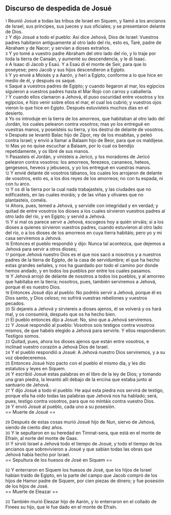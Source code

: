 == Discurso de despedida de Josué ==

{{anchor|1}} <small>1</small> Reunió Josué a todas las tribus de Israel en Siquem, y llamó a los ancianos de Israel, sus príncipes, sus jueces y sus oficiales; y se presentaron delante de Dios.<br>
{{anchor|2}} <small>2</small> Y dijo Josué a todo el pueblo: Así dice Jehová, Dios de Israel: Vuestros padres habitaron antiguamente al otro lado del río, esto es, Taré, padre de Abraham y de Nacor; y servían a dioses extraños.<br>
{{anchor|3}} <small>3</small> Y yo tomé a vuestro padre Abraham del otro lado del río, y lo traje por toda la tierra de Canaán, y aumenté su descendencia, y le di Isaac.<br>
{{anchor|4}} <small>4</small> A Isaac di Jacob y Esaú. Y a Esaú di el monte de Seir, para que lo poseyese; pero Jacob y sus hijos descendieron a Egipto.<br>
{{anchor|5}} <small>5</small> Y yo envié a Moisés y a Aarón, y herí a Egipto, conforme a lo que hice en medio de él, y después os saqué.<br>
{{anchor|6}} <small>6</small> Saqué a vuestros padres de Egipto; y cuando llegaron al mar, los egipcios siguieron a vuestros padres hasta el Mar Rojo con carros y caballería.<br>
{{anchor|7}} <small>7</small> Y cuando ellos clamaron a Jehová, él puso oscuridad entre vosotros y los egipcios, e hizo venir sobre ellos el mar, el cual los cubrió; y vuestros ojos vieron lo que hice en Egipto. Después estuvisteis muchos días en el desierto.<br>
{{anchor|8}} <small>8</small> Yo os introduje en la tierra de los amorreos, que habitaban al otro lado del Jordán, los cuales pelearon contra vosotros; mas yo los entregué en vuestras manos, y poseísteis su tierra, y los destruí de delante de vosotros.<br>
{{anchor|9}} <small>9</small> Después se levantó Balac hijo de Zipor, rey de los moabitas, y peleó contra Israel; y envió a llamar a Balaam hijo de Beor, para que os maldijese.<br>
{{anchor|10}} <small>10</small> Mas yo no quise escuchar a Balaam, por lo cual os bendijo repetidamente, y os libré de sus manos.<br>
{{anchor|11}} <small>11</small> Pasasteis el Jordán, y vinisteis a Jericó, y los moradores de Jericó pelearon contra vosotros: los amorreos, ferezeos, cananeos, heteos, gergeseos, heveos y jebuseos, y yo los entregué en vuestras manos.<br>
{{anchor|12}} <small>12</small> Y envié delante de vosotros tábanos, los cuales los arrojaron de delante de vosotros, esto es, a los dos reyes de los amorreos; no con tu espada, ni con tu arco.<br>
{{anchor|13}} <small>13</small> Y os di la tierra por la cual nada trabajasteis, y las ciudades que no edificasteis, en las cuales moráis; y de las viñas y olivares que no plantasteis, coméis.<br>
{{anchor|14}} <small>14</small> Ahora, pues, temed a Jehová, y servidle con integridad y en verdad; y quitad de entre vosotros los dioses a los cuales sirvieron vuestros padres al otro lado del río, y en Egipto; y servid a Jehová.<br>
{{anchor|15}} <small>15</small> Y si mal os parece servir a Jehová, escogeos hoy a quién sirváis; si a los dioses a quienes sirvieron vuestros padres, cuando estuvieron al otro lado del río, o a los dioses de los amorreos en cuya tierra habitáis; pero yo y mi casa serviremos a Jehová.<br>
{{anchor|16}} <small>16</small> Entonces el pueblo respondió y dijo: Nunca tal acontezca, que dejemos a Jehová para servir a otros dioses;<br>
{{anchor|17}} <small>17</small> porque Jehová nuestro Dios es el que nos sacó a nosotros y a nuestros padres de la tierra de Egipto, de la casa de servidumbre; el que ha hecho estas grandes señales, y nos ha guardado por todo el camino por donde hemos andado, y en todos los pueblos por entre los cuales pasamos.<br>
{{anchor|18}} <small>18</small> Y Jehová arrojó de delante de nosotros a todos los pueblos, y al amorreo que habitaba en la tierra; nosotros, pues, también serviremos a Jehová, porque él es nuestro Dios.<br>
{{anchor|19}} <small>19</small> Entonces Josué dijo al pueblo: No podréis servir a Jehová, porque él es Dios santo, y Dios celoso; no sufrirá vuestras rebeliones y vuestros pecados.<br>
{{anchor|20}} <small>20</small> Si dejareis a Jehová y sirviereis a dioses ajenos, él se volverá y os hará mal, y os consumirá, después que os ha hecho bien.<br>
{{anchor|21}} <small>21</small> El pueblo entonces dijo a Josué: No, sino que a Jehová serviremos.<br>
{{anchor|22}} <small>22</small> Y Josué respondió al pueblo: Vosotros sois testigos contra vosotros mismos, de que habéis elegido a Jehová para servirle. Y ellos respondieron: Testigos somos.<br>
{{anchor|23}} <small>23</small> Quitad, pues, ahora los dioses ajenos que están entre vosotros, e inclinad vuestro corazón a Jehová Dios de Israel.<br>
{{anchor|24}} <small>24</small> Y el pueblo respondió a Josué: A Jehová nuestro Dios serviremos, y a su voz obedeceremos.<br>
{{anchor|25}} <small>25</small> Entonces Josué hizo pacto con el pueblo el mismo día, y les dio estatutos y leyes en Siquem.<br>
{{anchor|26}} <small>26</small> Y escribió Josué estas palabras en el libro de la ley de Dios; y tomando una gran piedra, la levantó allí debajo de la encina que estaba junto al santuario de Jehová.<br>
{{anchor|27}} <small>27</small> Y dijo Josué a todo el pueblo: He aquí esta piedra nos servirá de testigo, porque ella ha oído todas las palabras que Jehová nos ha hablado; será, pues, testigo contra vosotros, para que no mintáis contra vuestro Dios.<br>
{{anchor|28}} <small>28</small> Y envió Josué al pueblo, cada uno a su posesión.<br>
== Muerte de Josué ==

{{anchor|29}} <small>29</small> Después de estas cosas murió Josué hijo de Nun, siervo de Jehová, siendo de ciento diez años.<br>
{{anchor|30}} <small>30</small> Y le sepultaron en su heredad en Timnat-sera, que está en el monte de Efraín, al norte del monte de Gaas.<br>
{{anchor|31}} <small>31</small> Y sirvió Israel a Jehová todo el tiempo de Josué, y todo el tiempo de los ancianos que sobrevivieron a Josué y que sabían todas las obras que Jehová había hecho por Israel.<br>
== Sepultura de los huesos de José en Siquem ==

{{anchor|32}} <small>32</small> Y enterraron en Siquem los huesos de José, que los hijos de Israel habían traído de Egipto, en la parte del campo que Jacob compró de los hijos de Hamor padre de Siquem, por cien piezas de dinero; y fue posesión de los hijos de José.<br>
== Muerte de Eleazar ==

{{anchor|33}} <small>33</small> También murió Eleazar hijo de Aarón, y lo enterraron en el collado de Finees su hijo, que le fue dado en el monte de Efraín.<br>
